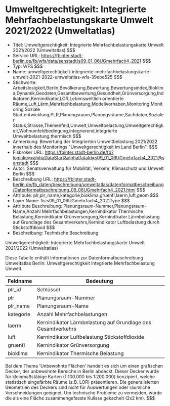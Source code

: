# Umweltgerechtigkeit: Integrierte Mehrfachbelastungskarte Umwelt 2021/2022 (Umweltatlas)
- Titel: Umweltgerechtigkeit: Integrierte Mehrfachbelastungskarte Umwelt 2021/2022 (Umweltatlas) $$$
- Service URL: https://fbinter.stadt-berlin.de/fb/wfs/data/senstadt/s09_01_06UGmehrfach4_2021 $$$
- Typ: WFS $$$
- Name: umweltgerechtigkeit-integrierte-mehrfachbelastungskarte-umwelt-2021-2022-umweltatlas-wfs-39ebe525 $$$
- Stichworte: Arbeitslosigkeit,Berlin,Bevölkerung,Bewertung,Bewertungsindex,Bioklima,Dynamik,Geodaten,Gesamtbewertung,Gesundheit,Grünversorgung,Indikatoren,Kernindikator,LOR,Lebensweltlich orientierte Räume,Luft,Lärm,Mehrfachbelastung,Modellvorhaben,Monitoring,Monitoring Soziale Stadtentwicklung,PLR,Planungsraum,Planungsräume,Sachdaten,Sozialer Status,Strasse,Themenfeld,Umwelt,Umweltbelastung,Umweltgerechtigkeit,Wohnumfeldbedingung,integrierend,integrierte Umweltbelastung,thermisch $$$
- Anmerkung: Bewertung der Integrierten Umweltbelastung 2021/2022 innerhalb des Monitorings "Umweltgerechtigkeit im Land Berlin". $$$
- Fisbroker URL: https://fbinter.stadt-berlin.de/fb?loginkey=alphaDataStart&alphaDataId=s09_01_06UGmehrfach4_2021@senstadt $$$
- Autor: Senatsverwaltung für Mobilität, Verkehr, Klimaschutz und Umwelt Berlin $$$
- Beschreibung URL: https://fbinter.stadt-berlin.de/fb_daten/beschreibung/umweltatlas/datenformatbeschreibung/Datenformatbeschreibung_09_06UGmehrfach4_2021.html $$$
- Attribute: plr,plr_name,kategorie,bioklima,gruenfl,laerm,luft,geom $$$
- Layer Name: fis:s09_01_06UGmehrfach4_2021Type $$$
- Attribute Beschreibung: Planungsraum-Nummer,Planungsraum-Name,Anzahl Mehrfachbelastungen,Kernindikator Thermische Belastung,Kernindikator Grünversorgung,Kernindikator Lärmbelastung auf Grundlage des Gesamtverkehrs,Kernindikator Luftbelastung durch Stickstoffdioxid $$$
- Beschreibung: Technische Beschreibung 

Umweltgerechtigkeit: Integrierte Mehrfachbelastungskarte Umwelt 2021/2022 (Umweltatlas)

Diese Tabelle enthält Informationen zur Datenformatbeschreibung Umweltatlas Berlin: Umweltgerechtigkeit Integrierte Mehrfachbelastung Umwelt.

| Feldname  | Bedeutung                                                    |
| --------- | ------------------------------------------------------------ |
| plr\_id   | Schlüssel                                                    |
| plr       | Planungsraum-Nummer                                          |
| plr\_name | Planungsraum-Name                                            |
| kategorie | Anzahl Mehrfachbelastungen                                   |
| laerm     | Kernindikator Lärmbelastung auf Grundlage des Gesamtverkehrs |
| luft      | Kernindikator Luftbelastung Stickstoffdioxide                |
| gruenfl   | Kernindikator Grünversorgung                                 |
| bioklima  | Kernindikator Thermische Belastung                           |

Bei dem Thema 'Unbewohnte Flächen' handelt es sich um einen grafischen Decker, der unbewohnte Bereiche in Berlin abdeckt. Dieser Decker wurde für kleinmaßstäbige Karten (1:100.000 bis 1:200.000) konzipiert, welche statistisch eingefärbte Räume (z.B. LOR) präsentieren. Die generalisierten Geometrien des Deckers sind nicht für Auswertungen oder räumliche Verschneidungen geeignet. Um technische Probleme zu vermeiden, wurde die als eine Fläche zusammengefasste Kulisse gekachelt (2x2 km). $$$
